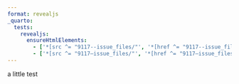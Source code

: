 ```yaml
---
format: revealjs
_quarto:
  tests:
    revealjs:
      ensureHtmlElements:
        - ['*[src ^= "9117--issue_files/"', '*[href ^= "9117--issue_files/"']
        - ['*[src ^= "9117–issue_files/"', '*[href ^= "9117–issue_files/"']
---
```


a little test